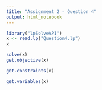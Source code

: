 ```yaml
---
title: "Assignment 2 - Question 4"
output: html_notebook
---
```



```r
library("lpSolveAPI")
x <- read.lp("Question4.lp")
x
```
```r
solve(x)
get.objective(x)
```
```r
get.constraints(x)
```
```r
get.variables(x)
```

